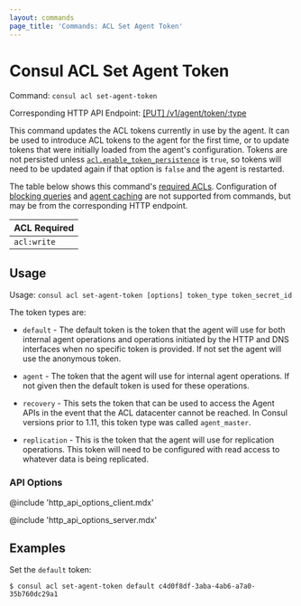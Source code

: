 ```yaml
---
layout: commands
page_title: 'Commands: ACL Set Agent Token'
---
```


# Consul ACL Set Agent Token

Command: `consul acl set-agent-token`

Corresponding HTTP API Endpoint: [\[PUT\] /v1/agent/token/:type](/api-docs/agent#update-acl-tokens)

This command updates the ACL tokens currently in use by the agent. It can be used to introduce
ACL tokens to the agent for the first time, or to update tokens that were initially loaded from
the agent's configuration. Tokens are not persisted unless
[`acl.enable_token_persistence`](/docs/agent/config/config-files#acl_enable_token_persistence)
is `true`, so tokens will need to be updated again if that option is `false` and
the agent is restarted.

The table below shows this command's [required ACLs](/api-docs#authentication). Configuration of
[blocking queries](/api-docs/features/blocking) and [agent caching](/api-docs/features/caching)
are not supported from commands, but may be from the corresponding HTTP endpoint.

| ACL Required |
| ------------ |
| `acl:write`  |

## Usage

Usage: `consul acl set-agent-token [options] token_type token_secret_id`

The token types are:

- `default` - The default token is the token that the agent will use for
  both internal agent operations and operations initiated by the HTTP
  and DNS interfaces when no specific token is provided. If not set the
  agent will use the anonymous token.

- `agent` - The token that the agent will use for internal agent operations.
  If not given then the default token is used for these operations.

- `recovery` - This sets the token that can be used to access the Agent APIs
  in the event that the ACL datacenter cannot be reached. In Consul versions
  prior to 1.11, this token type was called `agent_master`.

- `replication` - This is the token that the agent will use for replication
  operations. This token will need to be configured with read access to
  whatever data is being replicated.

### API Options

@include 'http_api_options_client.mdx'

@include 'http_api_options_server.mdx'

## Examples

Set the `default` token:

```shell-session
$ consul acl set-agent-token default c4d0f8df-3aba-4ab6-a7a0-35b760dc29a1
```
